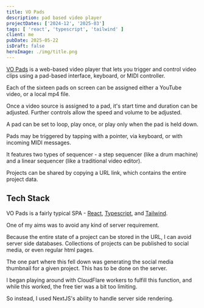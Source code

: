 ```yaml
---
title: VO Pads
description: pad based video player
projectDates: ['2024-12', '2025-03']
tags: [ 'react', 'typescript', 'tailwind' ]
client: me
pubDate: 2025-05-22
isDraft: false
heroImage: ./img/title.png
---
```






[VO Pads](https://vo.odgn.net) is a web-based video player that lets you trigger and control video clips using a pad-based interface, keyboard, or MIDI controller.

Each of the sixteen pads on screen can be assigned either a YouTube video, or a local mp4 file.


<ImageModal src={imageBarA} alt="App Screen" width={800} height={200} fit="cover" />

Once a video source is assigned to a pad, it's start time and duration can be adjusted. Further controls allow the speed and volume to be adjusted.

A pad can be set to loop, play once, or play only when the pad is held down.

Pads may be triggered by tapping with a pointer, via keyboard, or with incoming MIDI messages.

<ImageModal src={imageBarB} alt="App Screen" width={800} height={200} fit="cover" />

It features two types of sequencer - a step sequencer (like a drum machine) and a linear sequencer (like a traditional video editor).

<ImageModal src={imageBarC} alt="App Screen" width={800} height={200} fit="cover" />


Projects can be shared by copying a URL link, which contains the entire project data.




## Tech Stack

VO Pads is a fairly typical SPA - [React](https://react.dev/), [Typescript](https://www.typescriptlang.org/), and [Tailwind](https://tailwindcss.com/).


One of my aims was to avoid any kind of server requirement. 

Because the entire state of a project can be stored in the URL, I can avoid server side databases. Collections of projects can be published to social media, or even regular html pages.

The one part where this fell down was generating the social media thumbnail for a given project. This has to be done on the server.

I began playing around with CloudFlare workers to fulfill this function, and while this worked, the free tier was a bit too limiting.

So instead, I used NextJS's ability to handle server side rendering.


<ImageModal src={imageBarD} alt="App Screen" width={800} height={200} fit="cover" />


